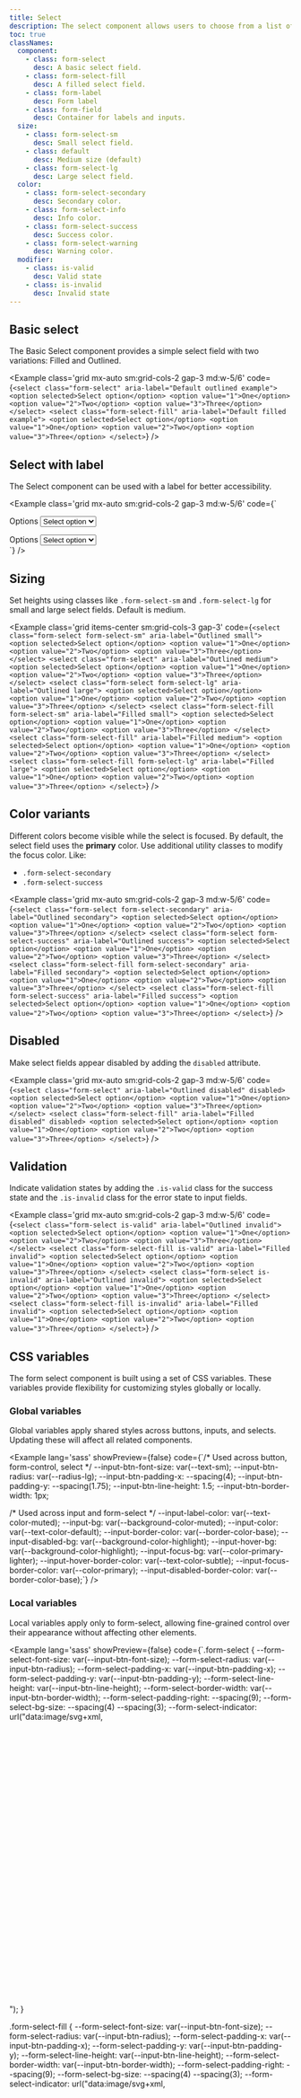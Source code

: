 ```yaml
---
title: Select
description: The select component allows users to choose from a list of options.
toc: true
classNames:
  component:
    - class: form-select
      desc: A basic select field.
    - class: form-select-fill
      desc: A filled select field.
    - class: form-label
      desc: Form label
    - class: form-field
      desc: Container for labels and inputs.
  size:
    - class: form-select-sm
      desc: Small select field.
    - class: default
      desc: Medium size (default)
    - class: form-select-lg
      desc: Large select field.
  color:
    - class: form-select-secondary
      desc: Secondary color.
    - class: form-select-info
      desc: Info color.
    - class: form-select-success
      desc: Success color.
    - class: form-select-warning
      desc: Warning color.
  modifier:
    - class: is-valid
      desc: Valid state
    - class: is-invalid
      desc: Invalid state
---
```


## Basic select

The Basic Select component provides a simple select field with two variations: Filled and Outlined.

<Example class='grid mx-auto sm:grid-cols-2 gap-3 md:w-5/6' code={`<select class="form-select" aria-label="Default outlined example">
    <option selected>Select option</option>
    <option value="1">One</option>
    <option value="2">Two</option>
    <option value="3">Three</option>
  </select>
  <select class="form-select-fill" aria-label="Default filled example">
    <option selected>Select option</option>
    <option value="1">One</option>
    <option value="2">Two</option>
    <option value="3">Three</option>
  </select>`} />

## Select with label

The Select component can be used with a label for better accessibility.

<Example class='grid mx-auto sm:grid-cols-2 gap-3 md:w-5/6' code={`<div class="form-field">
    <label class="form-label">Options</label>
    <select class="form-select" aria-label="Outlined example with label">
      <option selected>Select option</option>
      <option value="1">One</option>
      <option value="2">Two</option>
      <option value="3">Three</option>
    </select>
  </div>
  <div class="form-field">
    <label class="form-label">Options</label>
    <select class="form-select-fill" aria-label="Filled example with label">
      <option selected>Select option</option>
      <option value="1">One</option>
      <option value="2">Two</option>
      <option value="3">Three</option>
    </select>
  </div>`} />

## Sizing

Set heights using classes like `.form-select-sm` and `.form-select-lg` for small and large select fields. Default is medium.

<Example class='grid items-center sm:grid-cols-3 gap-3' code={`<select class="form-select form-select-sm" aria-label="Outlined small">
    <option selected>Select option</option>
    <option value="1">One</option>
    <option value="2">Two</option>
    <option value="3">Three</option>
  </select>
  <select class="form-select" aria-label="Outlined medium">
    <option selected>Select option</option>
    <option value="1">One</option>
    <option value="2">Two</option>
    <option value="3">Three</option>
  </select>
  <select class="form-select form-select-lg" aria-label="Outlined large">
    <option selected>Select option</option>
    <option value="1">One</option>
    <option value="2">Two</option>
    <option value="3">Three</option>
  </select>
  <select class="form-select-fill form-select-sm" aria-label="Filled small">
    <option selected>Select option</option>
    <option value="1">One</option>
    <option value="2">Two</option>
    <option value="3">Three</option>
  </select>
  <select class="form-select-fill" aria-label="Filled medium">
    <option selected>Select option</option>
    <option value="1">One</option>
    <option value="2">Two</option>
    <option value="3">Three</option>
  </select>
  <select class="form-select-fill form-select-lg" aria-label="Filled large">
    <option selected>Select option</option>
    <option value="1">One</option>
    <option value="2">Two</option>
    <option value="3">Three</option>
  </select>`} />

## Color variants

Different colors become visible while the select is focused. By default, the select field uses the **primary** color. Use additional utility classes to modify the focus color. Like:

- `.form-select-secondary`
- `.form-select-success`

<Example class='grid mx-auto sm:grid-cols-2 gap-3 md:w-5/6' code={`<select class="form-select form-select-secondary" aria-label="Outlined secondary">
    <option selected>Select option</option>
    <option value="1">One</option>
    <option value="2">Two</option>
    <option value="3">Three</option>
  </select>
  <select class="form-select form-select-success" aria-label="Outlined success">
    <option selected>Select option</option>
    <option value="1">One</option>
    <option value="2">Two</option>
    <option value="3">Three</option>
  </select>
  <select class="form-select-fill form-select-secondary" aria-label="Filled secondary">
    <option selected>Select option</option>
    <option value="1">One</option>
    <option value="2">Two</option>
    <option value="3">Three</option>
  </select>
  <select class="form-select-fill form-select-success" aria-label="Filled success">
    <option selected>Select option</option>
    <option value="1">One</option>
    <option value="2">Two</option>
    <option value="3">Three</option>
  </select>`} />

## Disabled

Make select fields appear disabled by adding the `disabled` attribute.

<Example class='grid mx-auto sm:grid-cols-2 gap-3 md:w-5/6' code={`<select class="form-select" aria-label="Outlined disabled" disabled>
    <option selected>Select option</option>
    <option value="1">One</option>
    <option value="2">Two</option>
    <option value="3">Three</option>
  </select>
  <select class="form-select-fill" aria-label="Filled disabled" disabled>
    <option selected>Select option</option>
    <option value="1">One</option>
    <option value="2">Two</option>
    <option value="3">Three</option>
  </select>`} />

## Validation

Indicate validation states by adding the `.is-valid` class for the success state and the `.is-invalid` class for the error state to input fields.

<Example class='grid mx-auto sm:grid-cols-2 gap-3 md:w-5/6' code={`<select class="form-select is-valid" aria-label="Outlined invalid">
    <option selected>Select option</option>
    <option value="1">One</option>
    <option value="2">Two</option>
    <option value="3">Three</option>
  </select>
  <select class="form-select-fill is-valid" aria-label="Filled invalid">
    <option selected>Select option</option>
    <option value="1">One</option>
    <option value="2">Two</option>
    <option value="3">Three</option>
  </select>
  <select class="form-select is-invalid" aria-label="Outlined invalid">
    <option selected>Select option</option>
    <option value="1">One</option>
    <option value="2">Two</option>
    <option value="3">Three</option>
  </select>
  <select class="form-select-fill is-invalid" aria-label="Filled invalid">
    <option selected>Select option</option>
    <option value="1">One</option>
    <option value="2">Two</option>
    <option value="3">Three</option>
  </select>`} />


## CSS variables

The form select component is built using a set of CSS variables. These variables provide flexibility for customizing styles globally or locally.

### Global variables

Global variables apply shared styles across buttons, inputs, and selects. Updating these will affect all related components.

<Example lang='sass' showPreview={false}
  code={`/* Used across button, form-control, select */
  --input-btn-font-size: var(--text-sm);
  --input-btn-radius: var(--radius-lg);
  --input-btn-padding-x: --spacing(4);
  --input-btn-padding-y: --spacing(1.75);
  --input-btn-line-height: 1.5;
  --input-btn-border-width: 1px;

  /* Used across input and form-select */
  --input-label-color: var(--text-color-muted);
  --input-bg: var(--background-color-muted);
  --input-color: var(--text-color-default);
  --input-border-color: var(--border-color-base);
  --input-disabled-bg: var(--background-color-highlight);
  --input-hover-bg: var(--background-color-highlight);
  --input-focus-bg: var(--color-primary-lighter);
  --input-hover-border-color: var(--text-color-subtle);
  --input-focus-border-color: var(--color-primary);
  --input-disabled-border-color: var(--border-color-base);`}
/>

### Local variables

Local variables apply only to form-select, allowing fine-grained control over their appearance without affecting other elements.

<Example lang='sass' showPreview={false}
  code={`.form-select {
    --form-select-font-size: var(--input-btn-font-size);
    --form-select-radius: var(--input-btn-radius);
    --form-select-padding-x: var(--input-btn-padding-x);
    --form-select-padding-y: var(--input-btn-padding-y);
    --form-select-line-height: var(--input-btn-line-height);
    --form-select-border-width: var(--input-btn-border-width);
    --form-select-padding-right: --spacing(9);
    --form-select-bg-size: --spacing(4) --spacing(3);
    --form-select-indicator: url("data:image/svg+xml,<svg xmlns='http://www.w3.org/2000/svg' viewBox='0 0 16 16'><path fill='none' stroke='%231B2124' stroke-linecap='round' stroke-linejoin='round' stroke-width='2' d='m2 5 6 6 6-6'/></svg>");
  }

  .form-select-fill {
    --form-select-font-size: var(--input-btn-font-size);
    --form-select-radius: var(--input-btn-radius);
    --form-select-padding-x: var(--input-btn-padding-x);
    --form-select-padding-y: var(--input-btn-padding-y);
    --form-select-line-height: var(--input-btn-line-height);
    --form-select-border-width: var(--input-btn-border-width);
    --form-select-padding-right: --spacing(9);
    --form-select-bg-size: --spacing(4) --spacing(3);
    --form-select-indicator: url("data:image/svg+xml,<svg xmlns='http://www.w3.org/2000/svg' viewBox='0 0 16 16'><path fill='none' stroke='%231B2124' stroke-linecap='round' stroke-linejoin='round' stroke-width='2' d='m2 5 6 6 6-6'/></svg>");
    --input-border-color: transparent;
  }`}
/>
